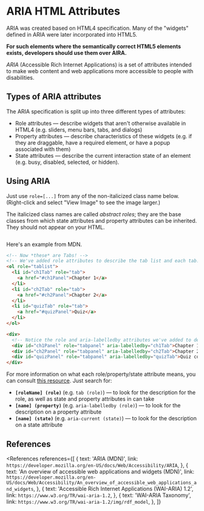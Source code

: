 
<MetadataConfigurer title="ARIA HTML Attributes" dateCreated="2021-02-01" />

# ARIA HTML Attributes

<NoteBox type="info">
  <p>
    ARIA was created based on HTML4 specification. Many of the "widgets" defined in ARIA were later
    incorporated into HTML5.
  </p>
  <p>
    <strong>
      For such elements where the semantically correct HTML5 elements exists, developers should use
      them over AIRA.
    </strong>
  </p>
</NoteBox>

<dfn>ARIA</dfn> (Accessible Rich Internet Applications) is a set of attributes intended to make web content
and web applications more accessible to people with disabilities.

## Types of ARIA attributes

The ARIA specification is split up into three different types of attributes:

- Role attributes &mdash; describe widgets that aren't otherwise available in HTML4 (e.g. sliders, menu bars, tabs, and dialogs)
- Property attributes &mdash; describe characteristics of these widgets (e.g. if they are draggable, have a required element, or have a popup associated with them)
- State attributes &mdash; describe the current interaction state of an element (e.g. busy, disabled, selected, or hidden).

## Using ARIA

Just use `role=[...]` from any of the non-italicized class name below. (Right-click and select "View Image" to see the image larger.)

The italicized class names are called <dfn>abstract roles</dfn>; they are the base classes from which state attributes and property attributes can be inherited. They should not appear on your HTML.

<Image
  path="/res/web/html/rdf-model.png"
  caption="ARIA role class diagram"
  sourceString="w3.org"
  sourceLink="https://www.w3.org/TR/wai-aria-1.2/img/rdf_model"
/>

Here's an example from MDN.

```html
<!-- Now *these* are Tabs! -->
<!-- We've added role attributes to describe the tab list and each tab. -->
<ol role="tablist">
  <li id="ch1Tab" role="tab">
    <a href="#ch1Panel">Chapter 1</a>
  </li>
  <li id="ch2Tab" role="tab">
    <a href="#ch2Panel">Chapter 2</a>
  </li>
  <li id="quizTab" role="tab">
    <a href="#quizPanel">Quiz</a>
  </li>
</ol>

<div>
  <!-- Notice the role and aria-labelledby attributes we've added to describe these panels. -->
  <div id="ch1Panel" role="tabpanel" aria-labelledby="ch1Tab">Chapter 1 content goes here</div>
  <div id="ch2Panel" role="tabpanel" aria-labelledby="ch2Tab">Chapter 2 content goes here</div>
  <div id="quizPanel" role="tabpanel" aria-labelledby="quizTab">Quiz content goes here</div>
</div>
```

For more information on what each role/property/state attribute means, you can consult [this
resource](https://www.w3.org/TR/wai-aria-1.2). Just search for:

- <strong>
    <code>[roleName] (role)</code>
  </strong> (e.g. <code>tab (role)</code>) &mdash; to look for the description for the role, as well
  as state and property attributes in can take

- <strong>
    <code>[name] (property)</code>
  </strong> (e.g. <code>aria-labelledby (role)</code>) &mdash; to look for the description on a
  property attribute

- <strong>
    <code>[name] (state)</code>
  </strong> (e.g. <code>aria-current (state)</code>) &mdash; to look for the description on a state
  attribute

## References

<References
  references={[
    {
      text: 'ARIA (MDN)',
      link: `https://developer.mozilla.org/en-US/docs/Web/Accessibility/ARIA`,
    },
    {
      text: 'An overview of accessible web applications and widgets (MDN)',
      link: `https://developer.mozilla.org/en-US/docs/Web/Accessibility/An_overview_of_accessible_web_applications_and_widgets`,
    },
    {
      text: 'Accessible Rich Internet Applications (WAI-ARIA) 1.2',
      link: `https://www.w3.org/TR/wai-aria-1.2`,
    },
    {
      text: 'WAI-ARIA Taxonomy',
      link: `https://www.w3.org/TR/wai-aria-1.2/img/rdf_model`,
    },
  ]}
></References>
